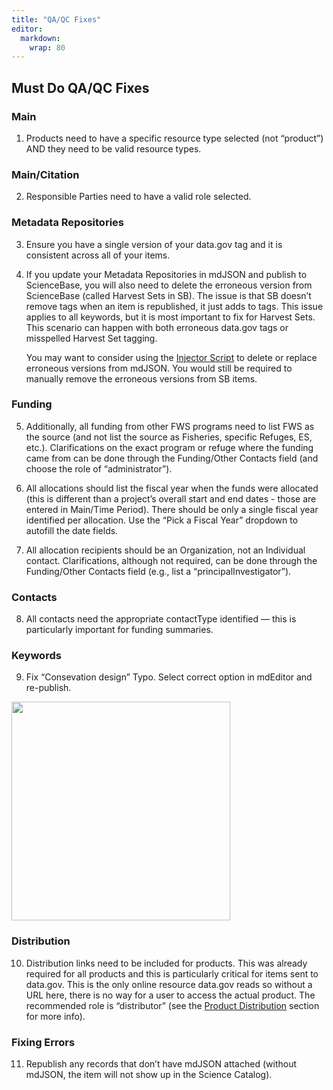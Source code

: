 ```yaml
---
title: "QA/QC Fixes"
editor: 
  markdown: 
    wrap: 80
---
```


## Must Do QA/QC Fixes

### Main

1. Products need to have a specific resource type selected (not “product”)
AND they need to be valid resource types. 

### Main/Citation

2. Responsible Parties need to have a valid role selected. 

### Metadata Repositories

3. Ensure you have a single version of your data.gov tag and it is consistent
across all of your items. 

4. If you update your Metadata Repositories in mdJSON and publish to
ScienceBase, you will also need to delete the erroneous version from ScienceBase
(called Harvest Sets in SB). The issue is that SB doesn’t remove tags when an
item is republished, it just adds to tags. This issue applies to all keywords,
but it is most important to fix for Harvest Sets. This scenario can happen with
both erroneous data.gov tags or misspelled Harvest Set tagging.

    You may want to consider using the 
    [Injector Script](../appendix/injector_script/injector_script_overview.qmd)
    to delete or replace erroneous versions from mdJSON. You would still be 
    required to manually remove the erroneous versions from SB items.

### Funding

5. Additionally, all funding from other FWS programs need to list FWS as the 
source (and not list the source as Fisheries, specific Refuges, ES, etc.).
Clarifications on the exact program or refuge where the funding came from
can be done through the Funding/Other Contacts field (and choose the role of
"administrator").

6. All allocations should list the fiscal year when the funds were allocated
(this is different than a project's overall start and end dates - those are
entered in Main/Time Period). There should be only a single fiscal year
identified per allocation. Use the “Pick a Fiscal Year” dropdown to autofill the
date fields.

7. All allocation recipients should be an Organization, not an Individual
contact. Clarifications, although not required, can be done through the
Funding/Other Contacts field (e.g., list a "principalInvestigator").

### Contacts

8. All contacts need the appropriate contactType identified — this is
particularly important for funding summaries. 

### Keywords

9. Fix “Consevation design” Typo. Select correct option in mdEditor and
re-publish. 

![](../../assets/science_catalog_consevation_design_search.png){width=350px fig-align="center"}

### Distribution

10. Distribution links need to be included for products. This was already
required for all products and this is particularly critical for items sent to
data.gov. This is the only online resource data.gov reads so without a URL here,
there is no way for a user to access the actual product. The recommended role is
"distributor" (see the [Product Distribution](../product_records/distribution_tab_product.qmd) section for more
info).

### Fixing Errors

11. Republish any records that don’t have mdJSON attached (without mdJSON,
the item will not show up in the Science Catalog). 

